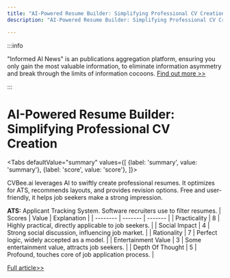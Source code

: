 ```yaml
---
title: "AI-Powered Resume Builder: Simplifying Professional CV Creation"
description: "AI-Powered Resume Builder: Simplifying Professional CV Creation"

---
```



:::info

"Informed AI News" is an publications aggregation platform, ensuring you only gain the most valuable information, to eliminate information asymmetry and break through the limits of information cocoons.  [Find out more >>](/)

:::

# AI-Powered Resume Builder: Simplifying Professional CV Creation


<Tabs
	defaultValue="summary"
	values={[
	{label: 'summary', value: 'summary'},
	{label: 'score', value: 'score'},
]}>
<TabItem value="summary">


CVBee.ai leverages AI to swiftly create professional resumes. It optimizes for ATS, recommends layouts, and provides revision options. Free and user-friendly, it helps job seekers make a strong impression.

**ATS:** Applicant Tracking System. Software recruiters use to filter resumes.
</TabItem>
<TabItem value="score">
	| Scores     | Value   | Explanation |
	| -------- | ------- | ------- |
	| Practicality  | 8    | Highly practical, directly applicable to job seekers.    |
	| Social Impact | 4     | Strong social discussion, influencing job market.    |
	| Rationality    | 7    | Perfect logic, widely accepted as a model.    |
	| Entertainment Value    | 3    | Some entertainment value, attracts job seekers.    |
	| Depth Of Thought    | 5    | Profound, touches core of job application process.    |
</TabItem>
</Tabs>

[Full article>>](https://github.com/ruanyf/weekly/issues/5148)
